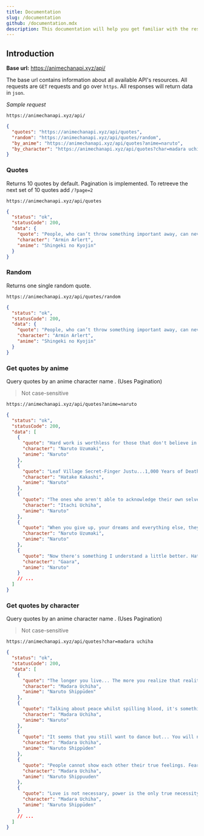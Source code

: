 ```yaml
---
title: Documentation
slug: /documentation
github: /documentation.mdx
description: This documentation will help you get familiar with the resources of the Rick and Morty API and show you how to make different queries.
---
```


## Introduction

**Base url:** https://animechanapi.xyz/api/

The base url contains information about all available API's resources.
All requests are `GET` requests and go over `https`. All responses will return data in `json`.

_Sample request_

```
https://animechanapi.xyz/api/
```

```json
{
  "quotes": "https://animechanapi.xyz/api/quotes",
  "random": "https://animechanapi.xyz/api/quotes/random",
  "by_anime": "https://animechanapi.xyz/api/quotes?anime=naruto",
  "by_character": "https://animechanapi.xyz/api/quotes?char=madara uchiha"
}
```

### Quotes

Returns 10 quotes by default. Pagination is implemented. To retreeve the next set of 10 quotes add `/?page=2`

```
https://animechanapi.xyz/api/quotes
```

```json
{
  "status": "ok",
  "statusCode": 200,
  "data": {
    "quote": "People, who can’t throw something important away, can never hope to change anything.",
    "character": "Armin Arlert",
    "anime": "Shingeki no Kyojin"
  }
}
```

### Random

Returns one single random quote.

```
https://animechanapi.xyz/api/quotes/random
```

```json
{
  "status": "ok",
  "statusCode": 200,
  "data": {
    "quote": "People, who can’t throw something important away, can never hope to change anything.",
    "character": "Armin Arlert",
    "anime": "Shingeki no Kyojin"
  }
}
```

### Get quotes by anime

Query quotes by an anime character name . (Uses Pagination)

> Not case-sensitive

```
https://animechanapi.xyz/api/quotes?anime=naruto
```

```json
{
  "status": "ok",
  "statusCode": 200,
  "data": [
    {
      "quote": "Hard work is worthless for those that don't believe in themselves.",
      "character": "Naruto Uzumaki",
      "anime": "Naruto"
    },
    {
      "quote": "Leaf Village Secret-Finger Justu...1,000 Years of Death!!! *sticks his fingers up Naruto's ass*",
      "character": "Hatake Kakashi",
      "anime": "Naruto"
    },
    {
      "quote": "The ones who aren't able to acknowledge their own selves are bound to fail.",
      "character": "Itachi Uchiha",
      "anime": "Naruto"
    },
    {
      "quote": "When you give up, your dreams and everything else, they're gone.",
      "character": "Naruto Uzumaki",
      "anime": "Naruto"
    },
    {
      "quote": "Now there's something I understand a little better. Hate, sadness, even joy. To be able to share it with another person... Naruto Uzumaki. From fighting him I learned that. He knew pain like I did and then he taught me that you can change your path. I wish that one day I can be needed by someone. Not as a frightening weapon... But as the sand's Kazekage.",
      "character": "Gaara",
      "anime": "Naruto"
    }
    // ...
  ]
}
```

### Get quotes by character

Query quotes by an anime character name . (Uses Pagination)

> Not case-sensitive

```
https://animechanapi.xyz/api/quotes?char=madara uchiha
```

```json
{
  "status": "ok",
  "statusCode": 200,
  "data": [
    {
      "quote": "The longer you live... The more you realize that reality is just made of pain, suffering and emptiness...",
      "character": "Madara Uchiha",
      "anime": "Naruto Shippūden"
    },
    {
      "quote": "Talking about peace whilst spilling blood, it's something that only humans can do.",
      "character": "Madara Uchiha",
      "anime": "Naruto"
    },
    {
      "quote": "It seems that you still want to dance but... You will not be able to make steps anymore.",
      "character": "Madara Uchiha",
      "anime": "Naruto Shippūden"
    },
    {
      "quote": "People cannot show each other their true feelings. Fear, suspicion, and resentment never subside.",
      "character": "Madara Uchiha",
      "anime": "Naruto Shippuuden"
    },
    {
      "quote": "Love is not necessary, power is the only true necessity.",
      "character": "Madara Uchiha",
      "anime": "Naruto Shippūden"
    }
    // ...
  ]
}
```
